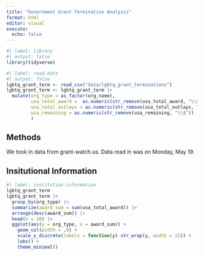 ```yaml
---
title: "Government Grant Termination Analysis"
format: html
editor: visual
execute: 
  echo: false
---
```


```r
#| label: library
#| output: false
library(tidyverse)
```

```r
#| label: read-data
#| output: false
lgbtq_grant_term <- read_csv("data/lgbtq_grant_terminations")
lgbtq_grant_term <- lgbtq_grant_term |> 
  mutate(org_type = as_factor(org_name),
         usa_total_award =  as.numeric(str_remove(usa_total_award, "\\$")),
         usa_total_outlays = as.numeric(str_remove(usa_total_outlays, "\\$")),
         usa_remaining = as.numeric(str_remove(usa_remaining, "\\$"))
         )
```


## Methods

We took in data from grant-watch.us. Data read in was on Monday, May 19.

## Insitutional Information

```r
#| label: institution-information
lgbtq_grant_term
lgbtq_grant_term |> 
  group_by(org_type) |> 
  summarize(award_sum = sum(usa_total_award)) |> 
  arrange(desc(award_sum)) |> 
  head(n = 10) |> 
  ggplot(aes(y = org_type, x = award_sum)) +
    geom_col(width = .9) +
    scale_y_discrete(labels = function(y) str_wrap(y, width = 22)) + 
    labs() +
    theme_minimal()
```

